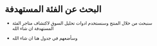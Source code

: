 # البحث عن الفئة المستهدفة 

- سنبحث من خلال المنتج وسنستخدم ادوات تحليل السوق لاكتشاف متاجر الفئة المستهدفة ان شاء الله


- وسأضعهم في جدول هنا ان شاء الله